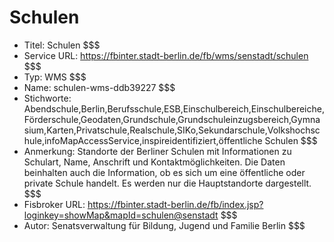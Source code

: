 # Schulen
- Titel: Schulen $$$
- Service URL: https://fbinter.stadt-berlin.de/fb/wms/senstadt/schulen $$$
- Typ: WMS $$$
- Name: schulen-wms-ddb39227 $$$
- Stichworte: Abendschule,Berlin,Berufsschule,ESB,Einschulbereich,Einschulbereiche,Förderschule,Geodaten,Grundschule,Grundschuleinzugsbereich,Gymnasium,Karten,Privatschule,Realschule,SIKo,Sekundarschule,Volkshochschule,infoMapAccessService,inspireidentifiziert,öffentliche Schulen $$$
- Anmerkung: Standorte der Berliner Schulen mit Informationen zu Schulart, Name, Anschrift und Kontaktmöglichkeiten. Die Daten beinhalten auch die Information, ob es sich um eine öffentliche oder private Schule handelt. Es werden nur die Hauptstandorte dargestellt. $$$
- Fisbroker URL: https://fbinter.stadt-berlin.de/fb/index.jsp?loginkey=showMap&mapId=schulen@senstadt $$$
- Autor: Senatsverwaltung für Bildung, Jugend und Familie Berlin $$$
